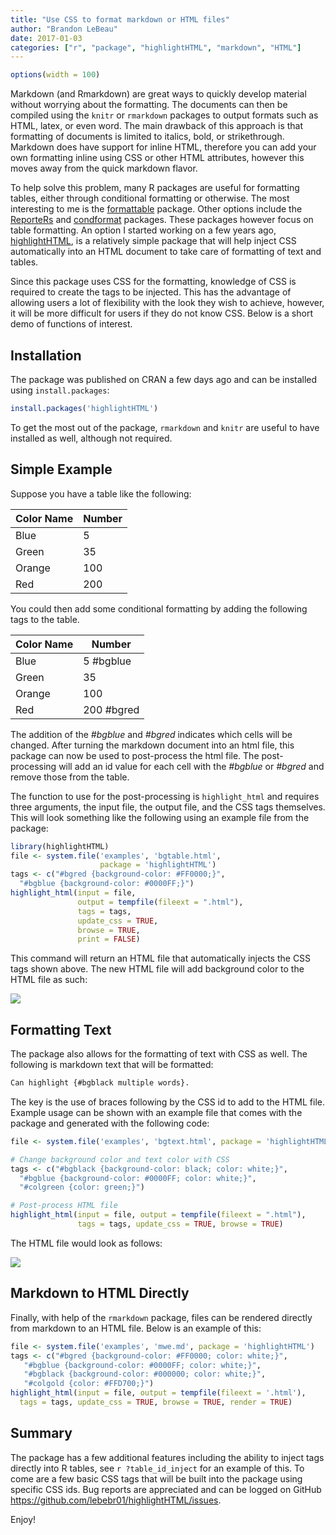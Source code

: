 ```yaml
---
title: "Use CSS to format markdown or HTML files"
author: "Brandon LeBeau"
date: 2017-01-03
categories: ["r", "package", "highlightHTML", "markdown", "HTML"]
---
```


```r
options(width = 100)
```

Markdown (and Rmarkdown) are great ways to quickly develop material without worrying about the formatting. The documents can then be compiled using the `knitr` or `rmarkdown` packages to output formats such as HTML, latex, or even word. The main drawback of this approach is that formatting of documents is limited to italics, bold, or strikethrough. Markdown does have support for inline HTML, therefore you can add your own formatting inline using CSS or other HTML attributes, however this moves away from the quick markdown flavor.

To help solve this problem, many R packages are useful for formatting tables, either through conditional formatting or otherwise. The most interesting to me is the [formattable](https://renkun.me/formattable/) package. Other options include the [ReporteRs](http://davidgohel.github.io/ReporteRs/) and [condformat](https://cran.r-project.org/web/packages/condformat/index.html) packages. These packages however focus on table formatting. An option I started working on a few years ago, [highlightHTML](https://github.com/lebebr01/highlightHTML), is a relatively simple package that will help inject CSS automatically into an HTML document to take care of formatting of text and tables. 

Since this package uses CSS for the formatting, knowledge of CSS is required to create the tags to be injected. This has the advantage of allowing users a lot of flexibility with the look they wish to achieve, however, it will be more difficult for users if they do not know CSS. Below is a short demo of functions of interest.

## Installation
The package was published on CRAN a few days ago and can be installed using `install.packages`:
```r
install.packages('highlightHTML')
```
To get the most out of the package, `rmarkdown` and `knitr` are useful to have installed as well, although not required.

## Simple Example
Suppose you have a table like the following:

| Color Name | Number       |
|----------- | ------------ |
| Blue       |  5           |
| Green      |  35          |
| Orange     |  100         |
| Red        |  200         |

You could then add some conditional formatting by adding the following tags to the table.

| Color Name | Number       |
|----------- | ------------ |
| Blue       |  5  #bgblue  |
| Green      |  35          |
| Orange     |  100         |
| Red        |  200 #bgred  |

The addition of the *#bgblue* and *#bgred* indicates which cells will be changed. After turning the markdown document into an html file, this package can now be used to post-process the html file. The post-processing will add an id value for each cell with the *#bgblue* or *#bgred* and remove those from the table. 

The function to use for the post-processing is `highlight_html` and requires three arguments, the input file, the output file, and the CSS tags themselves. This will look something like the following using an example file from the package:

```r
library(highlightHTML)
file <- system.file('examples', 'bgtable.html', 
                    package = 'highlightHTML')
tags <- c("#bgred {background-color: #FF0000;}", 
  "#bgblue {background-color: #0000FF;}")
highlight_html(input = file, 
               output = tempfile(fileext = ".html"), 
               tags = tags,
               update_css = TRUE, 
               browse = TRUE,
               print = FALSE)
```

This command will return an HTML file that automatically injects the CSS tags shown above. The new HTML file will add background color to the HTML file as such:

![](/post/2017-01-03-highlighthtml_files/highlight_table.png)

## Formatting Text
The package also allows for the formatting of text with CSS as well. The following is markdown text that will be formatted:

```markdown
Can highlight {#bgblack multiple words}.
```

The key is the use of braces following by the CSS id to add to the HTML file. Example usage can be shown with an example file that comes with the package and generated with the following code:

```r
file <- system.file('examples', 'bgtext.html', package = 'highlightHTML')

# Change background color and text color with CSS
tags <- c("#bgblack {background-color: black; color: white;}", 
  "#bgblue {background-color: #0000FF; color: white;}",
  "#colgreen {color: green;}")

# Post-process HTML file
highlight_html(input = file, output = tempfile(fileext = ".html"),
               tags = tags, update_css = TRUE, browse = TRUE)
```

The HTML file would look as follows:

![](/post/2017-01-03-highlighthtml_files/highlight_text.png)

## Markdown to HTML Directly
Finally, with help of the `rmarkdown` package, files can be rendered directly from markdown to an HTML file. Below is an example of this:

```r
file <- system.file('examples', 'mwe.md', package = 'highlightHTML')
tags <- c("#bgred {background-color: #FF0000; color: white;}",
   "#bgblue {background-color: #0000FF; color: white;}",
   "#bgblack {background-color: #000000; color: white;}",
   "#colgold {color: #FFD700;}")
highlight_html(input = file, output = tempfile(fileext = '.html'),
  tags = tags, update_css = TRUE, browse = TRUE, render = TRUE)
```

## Summary
The package has a few additional features including the ability to inject tags directly into R tables, see `r ?table_id_inject` for an example of this. To come are a few basic CSS tags that will be built into the package using specific CSS ids. Bug reports are appreciated and can be logged on GitHub <https://github.com/lebebr01/highlightHTML/issues>.

Enjoy!

